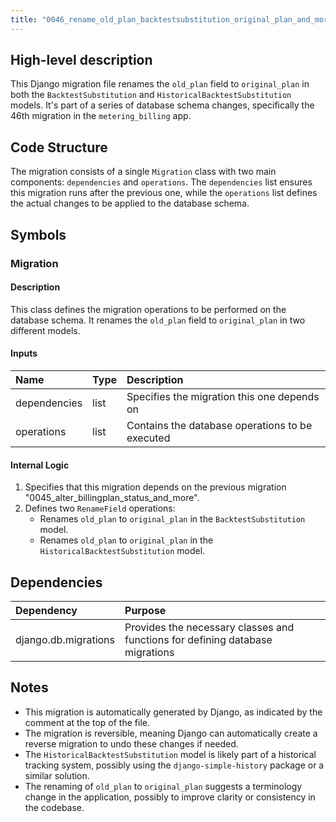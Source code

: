 ```yaml
---
title: "0046_rename_old_plan_backtestsubstitution_original_plan_and_more.py"
---
```


## High-level description
This Django migration file renames the `old_plan` field to `original_plan` in both the `BacktestSubstitution` and `HistoricalBacktestSubstitution` models. It's part of a series of database schema changes, specifically the 46th migration in the `metering_billing` app.

## Code Structure
The migration consists of a single `Migration` class with two main components: `dependencies` and `operations`. The `dependencies` list ensures this migration runs after the previous one, while the `operations` list defines the actual changes to be applied to the database schema.

## Symbols

### Migration
#### Description
This class defines the migration operations to be performed on the database schema. It renames the `old_plan` field to `original_plan` in two different models.

#### Inputs
| Name | Type | Description |
|:-----|:-----|:------------|
| dependencies | list | Specifies the migration this one depends on |
| operations | list | Contains the database operations to be executed |

#### Internal Logic
1. Specifies that this migration depends on the previous migration "0045_alter_billingplan_status_and_more".
2. Defines two `RenameField` operations:
   - Renames `old_plan` to `original_plan` in the `BacktestSubstitution` model.
   - Renames `old_plan` to `original_plan` in the `HistoricalBacktestSubstitution` model.

## Dependencies
| Dependency | Purpose |
|:-----------|:--------|
| django.db.migrations | Provides the necessary classes and functions for defining database migrations |

## Notes
- This migration is automatically generated by Django, as indicated by the comment at the top of the file.
- The migration is reversible, meaning Django can automatically create a reverse migration to undo these changes if needed.
- The `HistoricalBacktestSubstitution` model is likely part of a historical tracking system, possibly using the `django-simple-history` package or a similar solution.
- The renaming of `old_plan` to `original_plan` suggests a terminology change in the application, possibly to improve clarity or consistency in the codebase.